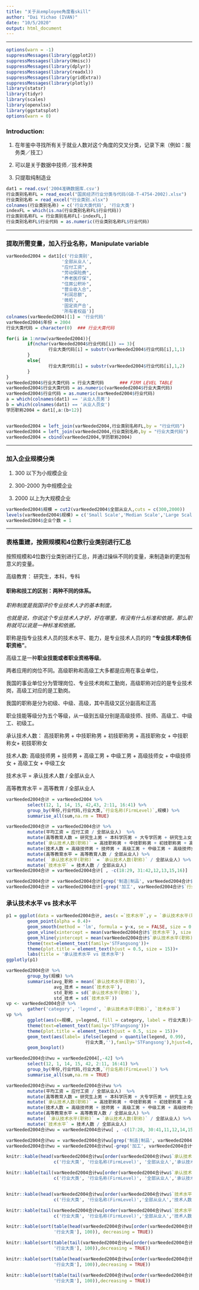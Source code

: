 ```yaml
---
title: "关于从employee角度看skill"
author: "Dai Yichao (IVAN)"
date: "10/5/2020"
output: html_document
---
```


---

```r
options(warn = -1)
suppressMessages(library(ggplot2))
suppressMessages(library(Hmisc))
suppressMessages(library(dplyr))
suppressMessages(library(readxl))
suppressMessages(library(gridExtra))
suppressMessages(library(plotly))
library(statsr)
library(tidyr)
library(scales)
library(openxlsx)
library(ggstatsplot)
options(warn = 0)
```

### Introduction: 

1. 在年鉴中寻找所有关于就业人数对这个角度的交叉分类，记录下来（例如：服务类／技工）

2. 可以是关于数据中技师／技术种类

3. 只提取纯制造业

```r
dat1 = read.csv('2004准确数据库.csv')
行业类别名称FL = read_excel("国民经济行业分类与代码(GB-T-4754-2002).xlsx")
行业类别名称 = read_excel("行业类别.xlsx")
colnames(行业类别名称) = c('行业大类代码', '行业大类')
indexFL = which(is.na(行业类别名称FL$行业代码))
行业类别名称FL = 行业类别名称FL[-indexFL,]
行业类别名称FL$行业代码 = as.numeric(行业类别名称FL$行业代码)
```

---

### 提取所需变量，加入行业名称，Manipulate variable

```r
varNeeded2004 = dat1[c('行业类别',
                     '全部从业人',
                     "应付工资",
                     "劳动保险费",
                     "养老医疗保",
                     "住房公积补",
                     "营业收入合",
                     "利润总额",
                     '微机',
                     '固定资产合',
                     '所有者权益')]
colnames(varNeeded2004)[1] = '行业代码'
varNeeded2004$年份 = 2004
行业大类代码 = character(0)  ### 行业大类代码

for(i in 1:nrow(varNeeded2004)){
        if(nchar(varNeeded2004$行业代码[i]) == 3){
                行业大类代码[i] = substr(varNeeded2004$行业代码[i],1,1)
        }
        else{
                行业大类代码[i] = substr(varNeeded2004$行业代码[i],1,2)
        }
}
varNeeded2004$行业大类代码 = 行业大类代码      ### FIRM LEVEL TABLE
varNeeded2004$行业大类代码 = as.numeric(varNeeded2004$行业大类代码)
varNeeded2004$行业代码 = as.numeric(varNeeded2004$行业代码)
a = which(colnames(dat1) == '从业人员男')
b = which(colnames(dat1) == '从业人员女')
学历职称2004 = dat1[,a:(b+12)]


varNeeded2004 = left_join(varNeeded2004,行业类别名称FL,by = "行业代码")
varNeeded2004 = left_join(varNeeded2004,行业类别名称,by = "行业大类代码")
varNeeded2004 = cbind(varNeeded2004,学历职称2004)
```

---

### 加入企业规模分类

1. 300 以下为小规模企业

2. 300-2000 为中规模企业

3. 2000 以上为大规模企业

```r
varNeeded2004$规模 = cut2(varNeeded2004$全部从业人,cuts = c(300,2000))
levels(varNeeded2004$规模) = c('Small Scale','Median Scale','Large Scale')
varNeeded2004$企业个数 = 1
```

---

### 表格重建，按照规模和4位数行业类别进行汇总

按照规模和4位数行业类别进行汇总，并通过操纵不同的变量，来制造新的更加有意义的变量。

高级教育： 研究生，本科，专科

#### 职称和技工的区别：两种不同的体系。

*职称制度是我国评价专业技术人才的基本制度。*

*也就是说，你说这个专业技术人才好，好在哪里，有没有什么标准和依据，那么职称就可以说是一种标准和依据。*

职称是指专业技术人员的技术水平、能力，是专业技术人员的的 **“专业技术职务任职资格”**。

高级工是一种**职业技能或者职业资格等级**。

两者应用的岗位不同。高级职称和高级工大多都是应用在事业单位，

我国的事业单位分为管理岗位、专业技术岗和工勤岗，高级职称对应的是专业技术岗，高级工对应的是工勤岗。

我国的职称是分为初级、中级、高级，其中高级又区分副高和正高

职业技能等级分为五个等级，从一级到五级分别是高级技师、技师、高级工、中级工、初级工。



承认技术人数： 高技职称男 + 中技职称男 + 初技职称男 + 高技职称女 + 中技职称女+ 初技职称女

技术人数: 高级技师男 + 技师男 + 高级工男 + 中级工男 + 高级技师女 + 中级技师女 + 高级工女 + 中级工女

技术水平 = 承认技术人数 / 全部从业人

高等教育水平 = 高等教育 / 全部从业人


```r
varNeeded2004合计 = varNeeded2004 %>%
        select(12, 1, 14, 15, 42,43, 2:11, 16:41) %>%
        group_by(年份,行业代码,行业大类,`行业名称(FirmLevel)`,规模) %>%
        summarise_all(sum,na.rm = TRUE)

varNeeded2004合计 = varNeeded2004合计 %>% 
        mutate(平均工资 = 应付工资 / 全部从业人)  %>% 
        mutate(高等教育人数 = 研究生上男 + 本科学历男 + 大专学历男 + 研究生上女 + 本科学历女 + 大专学历女) %>%
        mutate(`承认技术人数(职称)` = 高技职称男 + 中技职称男 + 初技职称男 + 高技职称女 + 中技职称女+ 初技职称女)%>%
        mutate(技术人数 = 高级技师男 + 技师男 + 高级工男 + 中级工男 + 高级技师女 + 中级技师女 + 高级工女 + 中级工女) %>%
        mutate(高等教育水平 = 高等教育人数 / 全部从业人) %>%
        mutate( `承认技术水平(职称)` = `承认技术人数(职称)` / 全部从业人) %>%
        mutate(`技术水平` = 技术人数 / 全部从业人)
varNeeded2004合计 = varNeeded2004合计[ , -c(18:29, 31:42,12,13,15,16)]

varNeeded2004合计 = varNeeded2004合计[grep('制造|制品', varNeeded2004合计$`行业名称(FirmLevel)`), ]
varNeeded2004合计 = varNeeded2004合计[-grep('加工', varNeeded2004合计$`行业名称(FirmLevel)`), ]
```

### 承认技术水平 vs 技术水平

```r
p1 = ggplot(data = varNeeded2004合计, aes(x =`技术水平`,y = `承认技术水平(职称)`, color = 规模, label = `行业名称(FirmLevel)`))+
        geom_point(alpha = 0.4)+
        geom_smooth(method = 'lm', formula = y~x, se = FALSE, size = 0.5)+
        geom_vline(xintercept = mean(varNeeded2004合计$`技术水平`), size = 0.4, alpha = 0.5)+
        geom_hline(yintercept = mean(varNeeded2004合计$`承认技术水平(职称)`), size = 0.4, alpha = 0.5)+
        theme(text=element_text(family='STFangsong'))+
        theme(plot.title = element_text(hjust = 0.5, size = 15))+
        labs(title = '承认技术水平 vs 技术水平')
ggplotly(p1)

```

```r
varNeeded2004合计 %>%
        group_by(规模) %>%
        summarise(avg_职称 = mean(`承认技术水平(职称)`),
                  avg_技术 = mean(`技术水平`),
                  std_职称 = sd(`承认技术水平(职称)`),
                  std_技术 = sd(`技术水平`))
vp <- varNeeded2004合计 %>%
        gather('category', 'legend', `承认技术水平(职称)`, `技术水平`)
vp %>%
        ggplot(aes(x=规模, y=legend, fill = category, label = 行业大类))+
        theme(text=element_text(family='STFangsong'))+
        theme(plot.title = element_text(hjust = 0.5, size = 15))+
        geom_text(aes(label= ifelse(legend > quantile(legend, 0.99),
                              行业大类,''),family='STFangsong'),hjust=0,vjust=0,size=2)+
        geom_boxplot()
```

```r
varNeeded2004合计wu = varNeeded2004[,-42] %>%
        select(12, 1, 14, 15, 42, 2:11, 16:41) %>%
        group_by(年份,行业代码,行业大类,`行业名称(FirmLevel)`) %>%
        summarise_all(sum,na.rm = TRUE)

varNeeded2004合计wu = varNeeded2004合计wu %>% 
        mutate(平均工资 = 应付工资 / 全部从业人)  %>% 
        mutate(高等教育人数 = 研究生上男 + 本科学历男 + 大专学历男 + 研究生上女 + 本科学历女 + 大专学历女) %>%
        mutate(`承认技术人数(职称)` = 高技职称男 + 中技职称男 + 初技职称男 + 高技职称女 + 中技职称女+ 初技职称女)%>%
        mutate(技术人数 = 高级技师男 + 技师男 + 高级工男 + 中级工男 + 高级技师女 + 中级技师女 + 高级工女 + 中级工女) %>%
        mutate(高等教育水平 = 高等教育人数 / 全部从业人) %>%
        mutate( `承认技术水平(职称)` = `承认技术人数(职称)` / 全部从业人) %>%
        mutate(`技术水平` = 技术人数 / 全部从业人)
varNeeded2004合计wu = varNeeded2004合计wu[ , -c(17:28, 30:41,11,12,14,15)]

varNeeded2004合计wu = varNeeded2004合计wu[grep('制造|制品', varNeeded2004合计wu$`行业名称(FirmLevel)`), ]
varNeeded2004合计wu = varNeeded2004合计wu[-grep('加工', varNeeded2004合计wu$`行业名称(FirmLevel)`), ]
```





```r

knitr::kable(head(varNeeded2004合计wu[order(varNeeded2004合计wu$`承认技术水平(职称)`, decreasing = TRUE), 
                  c('行业大类', '行业名称(FirmLevel)', '全部从业人','承认技术人数(职称)','承认技术水平(职称)' )], 30))

knitr::kable(tail(varNeeded2004合计wu[order(varNeeded2004合计wu$`承认技术水平(职称)`, decreasing = TRUE), 
                  c('行业大类', '行业名称(FirmLevel)', '全部从业人','承认技术人数(职称)','承认技术水平(职称)' )], 30))


knitr::kable(head(varNeeded2004合计wu[order(varNeeded2004合计wu$`技术水平`, decreasing = TRUE), 
                  c('行业大类', '行业名称(FirmLevel)','全部从业人','技术人数','技术水平')], 30))

knitr::kable(tail(varNeeded2004合计wu[order(varNeeded2004合计wu$`技术水平`, decreasing = TRUE), 
                  c('行业大类', '行业名称(FirmLevel)','全部从业人','技术人数','技术水平')], 30))
```


```r
knitr::kable(sort(table(head(varNeeded2004合计wu[order(varNeeded2004合计wu$`承认技术水平(职称)`, decreasing = TRUE), 
                  '行业大类'], 100)), decreasing = TRUE))

knitr::kable(sort(table(tail(varNeeded2004合计wu[order(varNeeded2004合计wu$`承认技术水平(职称)`, decreasing = TRUE), 
                  '行业大类'], 100)),decreasing = TRUE))

knitr::kable(sort(table(head(varNeeded2004合计wu[order(varNeeded2004合计wu$`技术水平`, decreasing = TRUE), 
                  '行业大类'], 100)),decreasing = TRUE))

knitr::kable(sort(table(tail(varNeeded2004合计wu[order(varNeeded2004合计wu$`技术水平`, decreasing = TRUE), 
                  '行业大类'], 100)),decreasing = TRUE))
```



